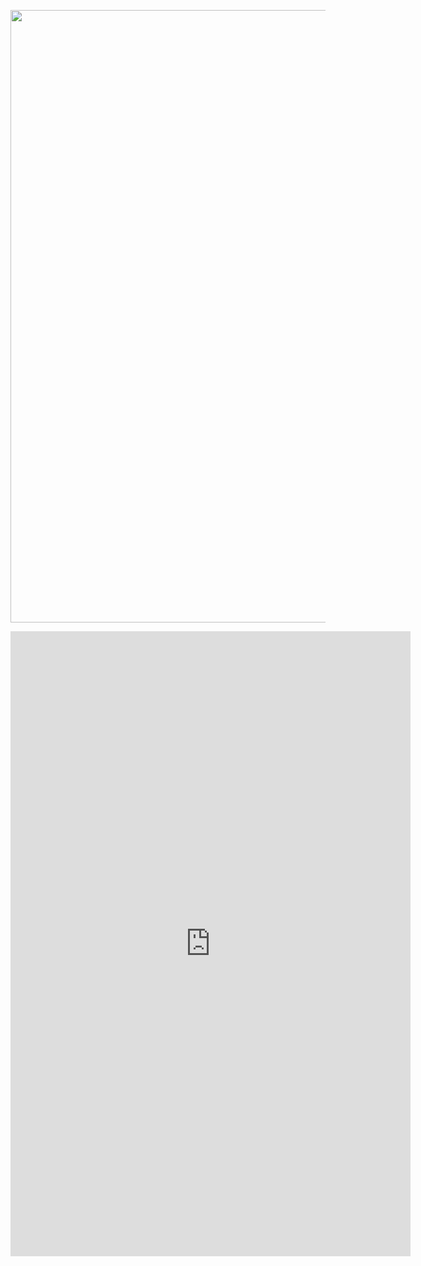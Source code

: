 <img src="img/PLAY-sites_collecting.png" width=980><br>

<iframe src="https://docs.google.com/forms/d/e/1FAIpQLSfgib1m-5U90jlACTdq0T2fvbl60qRWYRMRqSG9lknrqHeszQ/viewform?embedded=true" width="640" height="1000" frameborder="0" marginheight="0" marginwidth="0">Loading…</iframe>
